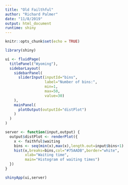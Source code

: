 ```yaml
---
title: "Old Failthful"
author: "Richard Palmer"
date: "11/8/2019"
output: html_document
runtime: shiny
---
```


```r
knitr::opts_chunk$set(echo = TRUE)
```

```r
library(shiny)

ui <- fluidPage(
  titlePanel("Wyoming"),
  sidebarLayout(
    sidebarPanel(
      sliderInput(inputId="bins",
                  label="Number of bins:",
                  min=1,
                  max=50,
                  value=30)
    ),
    mainPanel(
      plotOutput(outputId="distPlot")
    )
  )
)

server <- function(input,output) {
  output$distPlot <- renderPlot({
    x <- faithful$waiting
    bins <- seq(min(x),max(x),length.out=input$bins+1)
    hist(x,breaks=bins,col="#75AADB",border="white",
         xlab="Waiting time",
         main="Histogram of waiting times")
  })
}

shinyApp(ui,server)

```
